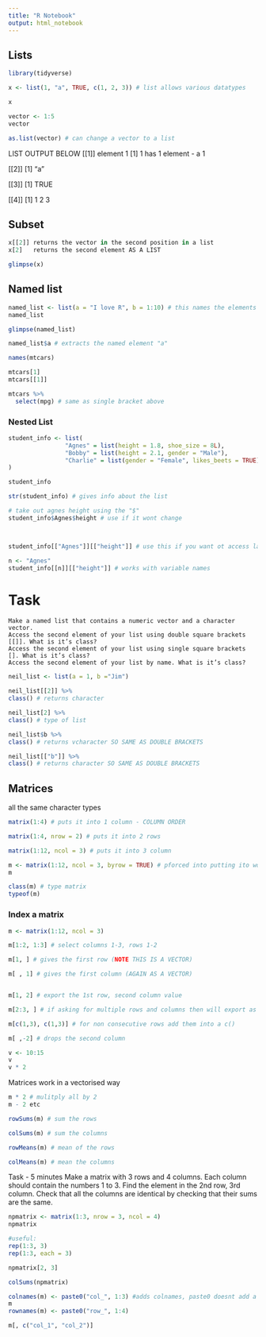 ```yaml
---
title: "R Notebook"
output: html_notebook
---
```


## Lists

```r
library(tidyverse)
```

```r
x <- list(1, "a", TRUE, c(1, 2, 3)) # list allows various datatypes

x

vector <- 1:5
vector

as.list(vector) # can change a vector to a list
```
LIST OUTPUT BELOW
[[1]] element 1
[1] 1   has 1 element - a 1

[[2]]
[1] "a"

[[3]]
[1] TRUE

[[4]]
[1] 1 2 3

## Subset

```r
x[[2]] returns the vector in the second position in a list
x[2]   returns the second element AS A LIST
```

```r
glimpse(x)
```
## Named list

```r

named_list <- list(a = "I love R", b = 1:10) # this names the elements of a list
named_list

glimpse(named_list)

named_list$a # extracts the named element "a"
```

```r

names(mtcars)

mtcars[1]
mtcars[[1]]

mtcars %>% 
  select(mpg) # same as single bracket above

```

### Nested List

```r

student_info <- list(
                "Agnes" = list(height = 1.8, shoe_size = 8L),
                "Bobby" = list(height = 2.1, gender = "Male"),
                "Charlie" = list(gender = "Female", likes_beets = TRUE)
)

student_info

str(student_info) # gives info about the list

# take out agnes height using the "$"
student_info$Agnes$height # use if it wont change



student_info[["Agnes"]][["height"]] # use this if you want ot access later or with variables, is also safer if names etc change

n <- "Agnes"
student_info[[n]][["height"]] # works with variable names

```
# Task

    Make a named list that contains a numeric vector and a character vector.
    Access the second element of your list using double square brackets [[]]. What is it’s class?
    Access the second element of your list using single square brackets []. What is it’s class?
    Access the second element of your list by name. What is it’s class?


```r

neil_list <- list(a = 1, b ="Jim")

neil_list[[2]] %>% 
class() # returns character

neil_list[2] %>% 
class() # type of list 

neil_list$b %>% 
class() # returns vcharacter SO SAME AS DOUBLE BRACKETS

neil_list[["b"]] %>% 
class() # returns character SO SAME AS DOUBLE BRACKETS


```

## Matrices

all the same character types

```r

matrix(1:4) # puts it into 1 column - COLUMN ORDER

```

```r

matrix(1:4, nrow = 2) # puts it into 2 rows

```



```r

matrix(1:12, ncol = 3) # puts it into 3 column

```


```r

m <- matrix(1:12, ncol = 3, byrow = TRUE) # pforced into putting ito wors first
m

class(m) # type matrix
typeof(m)

```



### Index a matrix

```r
m <- matrix(1:12, ncol = 3)

m[1:2, 1:3] # select columns 1-3, rows 1-2


```

```r

m[1, ] # gives the first row (NOTE THIS IS A VECTOR)

m[ , 1] # gives the first column (AGAIN AS A VECTOR)



```
```r

m[1, 2] # export the 1st row, second column value

```

```r

m[2:3, ] # if asking for multiple rows and columns then will export as a matrix still

```

```r
m[c(1,3), c(1,3)] # for non consecutive rows add them into a c()
```
```r
m[ ,-2] # drops the second column
```

```r
v <- 10:15
v
v * 2
```
Matrices work in a vectorised way
```r
m * 2 # mulitply all by 2
m - 2 etc
```

```r
rowSums(m) # sum the rows

colSums(m) # sum the columns

rowMeans(m) # mean of the rows

colMeans(m) # mean the columns
```

Task - 5 minutes
    Make a matrix with 3 rows and 4 columns. Each column should contain the numbers 1 to 3.
    Find the element in the 2nd row, 3rd column.
    Check that all the columns are identical by checking that their sums are the same.
    
```r

npmatrix <- matrix(1:3, nrow = 3, ncol = 4)
npmatrix

#useful:
rep(1:3, 3)
rep(1:3, each = 3)
```

```r

npmatrix[2, 3]

```
```r

colSums(npmatrix)

```
```r




colnames(m) <- paste0("col_", 1:3) #adds colnames, paste0 doesnt add a separator between things to join
m
rownames(m) <- paste0("row_", 1:4)

m[, c("col_1", "col_2")]
```

